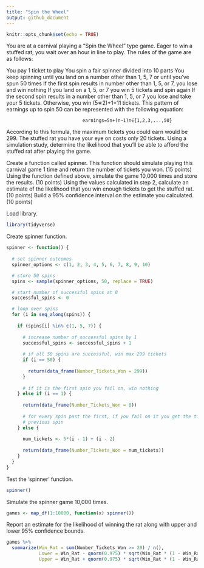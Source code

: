 ```yaml
---
title: "Spin the Wheel"
output: github_document
---
```


```r
knitr::opts_chunk$set(echo = TRUE)
```

You are at a carnival playing a “Spin the Wheel” type game. Eager to win a stuffed rat, you wait over an hour in line to play. The rules of the game are as follows:

You pay 1 ticket to play
You spin a fair spinner divided into 10 parts
You keep spinning until you land on a number other than 1, 5, 7 or until you’ve spun 50 times
If the first spin results in number other than 1, 5, or 7, you lose and win nothing
If you land on a 1, 5, or 7 you win 5 tickets and spin again
If the second spin results in a number other than 1, 5, or 7 you lose and take your 5 tickets. Otherwise, you win (5∗2)+1=11 tickets. This pattern of earnings up to spin 50 can be represented with the following equation:

                                earnings=5n+(n−1)n∈{1,2,3,...,50}

According to this formula, the maximum tickets you could earn would be 299. The stuffed rat you have your eye on costs only 20 tickets. Using a simulation study, determine the likelihood that you’ll be able to afford the stuffed rat after playing the game.

Create a function called spinner. This function should simulate playing this carnival game 1 time and return the number of tickets you won. (15 points)
Using the function defined above, simulate the game 10,000 times and store the results. (10 points)
Using the values calculated in step 2, calculate an estimate of the likelihood that you win enough tickets to get the stuffed rat. (10 points)
Build a 95% confidence interval on the estimate you calculated. (10 points)

Load library.
```r
library(tidyverse)
```

Create spinner function.
```r
spinner <- function() {
  
  # set spinner outcomes
  spinner_options <- c(1, 2, 3, 4, 5, 6, 7, 8, 9, 10)

  # store 50 spins
  spins <- sample(spinner_options, 50, replace = TRUE)

  # start number of successful spins at 0
  successful_spins <- 0

  # loop over spins
  for (i in seq_along(spins)) {
  
    if (spins[i] %in% c(1, 5, 7)) {
    
      # increase number of successful spins by 1
      successful_spins <- successful_spins + 1
    
      # if all 50 spins are successful, win max 299 tickets
      if (i == 50) {
      
        return(data_frame(Number_Tickets_Won = 299))
      }
    
      # if it is the first spin you fail on, win nothing
    } else if (i == 1) {
    
      return(data_frame(Number_Tickets_Won = 0))
    
      # for every spin past the first, if you fail on it you get the tickets up to the
      # previous spin
    } else {
    
      num_tickets <- 5*(i - 1) + (i - 2)
      
      return(data_frame(Number_Tickets_Won = num_tickets))
    }
  }
}
```

Test the 'spinner' function.
```r
spinner()
```

Simulate the spinner game 10,000 times.
```r
games <- map_df(1:10000, function(x) spinner())
```

Report an estimate for the likelihood of winning the rat along with upper and lower 95% confidence
bounds.
```r
games %>%
  summarize(Win_Rat = sum(Number_Tickets_Won >= 20) / n(),
            Lower = Win_Rat - qnorm(0.975) * sqrt(Win_Rat * (1 - Win_Rat) / n()),
            Upper = Win_Rat + qnorm(0.975) * sqrt(Win_Rat * (1 - Win_Rat) / n()))
```










